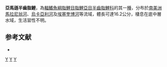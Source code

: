 {{Speciesbox 
| taxon = Hemiodus amazonum
| status = LC
| status_system = IUCN3.1
| authority =  [[Humboldt|Humboldt]], 1821
| synonyms = *''Curimatus amazonum''<br /><small>Humboldt, 1821</small>
*''Hemiodus amazona''<br /><small>Humboldt, 1821</small>
*''Hemiodus amazonus''<br /><small>Humboldt, 1821</small>
*''Prochilodus humboldti''<br /><small>Valenciennes, 1850</small>
}}
'''亞馬遜半齒脂鯉'''，為[[輻鰭魚綱|輻鰭魚綱]][[脂鯉目|脂鯉目]][[脂鯉亞目|脂鯉亞目]][[半齒脂鯉科|半齒脂鯉科]]的其一[[種|種]]，分布於[[南美洲|南美洲]][[馬拉尼翁河|馬拉尼翁河]]、[[烏卡亞利河|烏卡亞利河]]及[[埃塞奎博河|埃塞奎博河]]等流域，體長可達16.2公分，棲息在底中層水域，生活習性不明。

==参考文献==
{{refbegin}}
*{{FishBase_species|genus=Hemiodus|species=amazonum|year=2013|month=10}}
{{refend}}
{{Taxonbar|from=Q5569928}}

[[Category:半齒脂鯉屬|Y]]
[[Category:亞歷山大·洪堡命名的生物分類|Y]]
[[Category:1821年描述的鱼类|Y]]